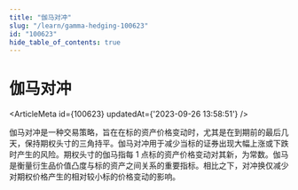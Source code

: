```yaml
---
title: "伽马对冲"
slug: "/learn/gamma-hedging-100623"
id: "100623"
hide_table_of_contents: true
---
```



# 伽马对冲

<ArticleMeta id={100623} updatedAt={'2023-09-26 13:58:51'} />
<div className='border-solid border-b border-t-0 my-4 border-[var(--ifm-color-gray-300)]' />

伽马对冲是一种交易策略，旨在在标的资产价格变动时，尤其是在到期前的最后几天，保持期权头寸的三角持平。伽马对冲用于减少当标的证券出现大幅上涨或下跌时产生的风险。期权头寸的伽马指每 1 点标的资产价格变动对其新，为常数。伽马是衡量衍生品价值凸度与标的资产之间关系的重要指标。相比之下，对冲换仅减少对期权价格产生的相对较小标的价格变动的影响。
